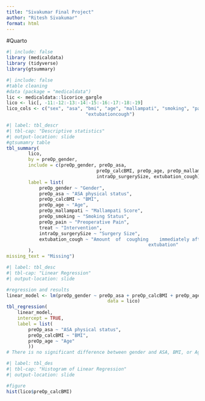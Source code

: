 ```yaml
---
title: "Sivakumar Final Project"
author: "Ritesh Sivakumar"
format: html
---
```


#Quarto

```r
#| include: false
library (medicaldata)
library (tidyverse)
library(gtsummary)
```

```r
#| include: false
#table cleaning
#data (package = "medicaldata")
lic <- medicaldata::licorice_gargle
lico <- lic[, -11:-12:-13:-14:-15:-16:-17:-18:-19]
lico_cols <- c("sex", "asa", "bmi", "age", "mallampati", "smoking", "pain", "treat", "surgerysize",
							 "extubationcough")
```

```r
#| label: tbl_descr
#| tbl-cap: "Descriptive statistics"
#| output-location: slide
#gtsumamry table
tbl_summary(
		lico,
		by = preOp_gender,
		include = c(preOp_gender, preOp_asa,
								 preOp_calcBMI, preOp_age, preOp_mallampati, preOp_smoking, preOp_pain, treat,
								 intraOp_surgerySize, extubation_cough),
		label = list(
			preOp_gender ~ "Gender",
			preOp_asa ~ "ASA physical status",
			preOp_calcBMI ~ "BMI",
			preOp_age ~ "Age",
			preOp_mallampati ~ "Mallampati Score",
			preOp_smoking ~ "Smoking Status",
			preOp_pain ~ "Preoperative Pain",
			treat ~ "Intervention",
			intraOp_surgerySize ~ "Surgery Size",
			extubation_cough ~ "Amount	of	coughing	immediately	after
													extubation"
		),
missing_text = "Missing")
```

```r
#| label: tbl_desc
#| tbl-cap: "Linear Regression"
#| output-location: slide

#regression and results
linear_model <- lm(preOp_gender ~ preOp_asa + preOp_calcBMI + preOp_age,
									 data = lico)
tbl_regression(
	linear_model,
	intercept = TRUE,
	label = list(
		preOp_asa ~ "ASA physical status",
		preOp_calcBMI ~ "BMI",
		preOp_age ~ "Age"
		))
# There is no significant difference between gender and ASA, BMI, or Age in the study.
```

```r
#| label: tbl_des
#| tbl-cap: "Histogram of Linear Regression"
#| output-location: slide

#figure
hist(lico$preOp_calcBMI)

```
